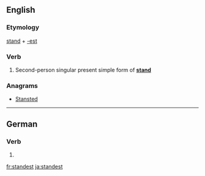 ==English==

===Etymology===
[[stand]] + [[-est]]

===Verb===
{{en-verb form}}

# {{context|archaic|lang=en}} Second-person singular present simple form of '''[[stand]]'''

===Anagrams===
* [[Stansted#English|Stansted]]

----

==German==

===Verb===
{{head|de}}

# {{de-verb form of|stehen|2|s|v}}

[[fr:standest]]
[[ja:standest]]